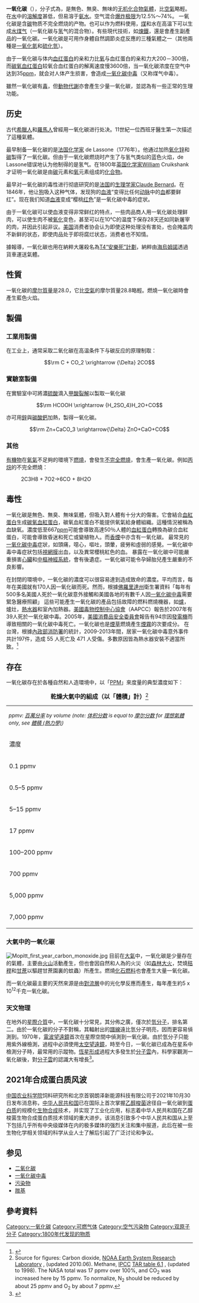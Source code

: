 {{NoteTA
|G1=Chemistry
}}
{{Multiple issues|
{{Disputed|time=2020-11-20T11:58:35+00:00}}
{{Refimprove|time=2020-11-20T11:58:35+00:00}}
}}
{{Chembox
|   Name = 一氧化碳
|   ImageFileL1 = Carbon-monoxide-3D-balls.png
|   ImageSizeL1 = 120px 
|   ImageNameL1 = 一氧化碳分子结构
|   ImageFileR1 = Carbon-monoxide-3D-vdW.png 
|   ImageSizeR1 = 140px 
|   ImageNameR1 = 一氧化碳空间填充结构
|   ImageFile2 = Carbon monoxide 2D.svg
|   ImageSize2 = 170px
|   ImageName2 =  model of carbon monoxide
|   IUPACName = carbon monoxide
|   IUPACNameZh = 一氧化碳
|   OtherNames = 
烟道气（flue gas）<br/>
carbonous oxide<br/>
carbon(II) oxide<br/>
|Section1={{Chembox Identifiers
| InChI = 1/CO/c1-2
| InChIKey = UGFAIRIUMAVXCW-UHFFFAOYAT
| CASNo = 630-08-0
| CASNo_Ref = {{cascite|correct|CAS}}
| PubChem = 281
| ChemSpiderID = 275
| ChemSpiderID_Ref = {{chemspidercite|correct|chemspider}}
| UNII_Ref = {{fdacite|correct|FDA}}
| UNII = 7U1EE4V452
| EINECS = 211-128-3
| UNNumber = 1016
| KEGG_Ref = {{keggcite|correct|kegg}}
| KEGG = D09706
| MeSHName = Carbon+monoxide
| ChEBI_Ref = {{ebicite|correct|EBI}}
| ChEBI = 17245
| RTECS = FG3500000
| SMILES = [C-]#[O+]
| StdInChI_Ref = {{stdinchicite|correct|chemspider}}
| StdInChI = 1S/CO/c1-2
| StdInChIKey_Ref = {{stdinchicite|correct|chemspider}}
| StdInChIKey = UGFAIRIUMAVXCW-UHFFFAOYSA-N
| Beilstein = 3587264
| Gmelin = 421}}
|Section2 = {{Chembox Properties
|   Formula = CO 
|   MolarMass = 28.0101  
|   Appearance = 无色无味气体
|   Density =（液）0.789 g/cm³<br />0 °C 1 atm, 1.250 g/L<br />25 °C 1 atm, 1.145 g/L
|   Solubility = 0.0026 g/100 mL（20 °C）
| SolubleOther = 易溶於[[氯仿|氯仿]]，[[乙酸|乙酸]]，[[乙酸乙酯|乙酸乙酯]]，[[乙醇|乙醇]]，[[氨水|氨水]]
|   MeltingPt = -205 °C
|   BoilingPt = -192.5 °C 
|   Dipole = 0.112 [[德拜|D]]（3.74×10<sup>−31</sup> C·m） 
 }}
| Section7 = {{Chembox Hazards
|   EUHazardSymbol = {{Chembox EUHazardSymbol|F+|T+}}
| NFPA-H = 3
| NFPA-F = 4
| NFPA-R = 0
| RPhrases = {{R12}}-{{R26}}-{{R33}}-{{R48}}-{{R61}}
| SPhrases = {{S9}}-{{S16}}-{{S33}}-{{S45}}-{{S53}}-{{S63}}
| FlashPt = −191 °C
| Autoignition = 609 °C
 }}
| Section8 = {{Chembox Related
|   Function = 氧化物
|   OtherFunctn = [[二氧化碳|二氧化碳]]，[[二氧化三碳|二氧化三碳]]，[[一氧化二碳|一氧化二碳]]，[[三氧化碳|三氧化碳]] 
 }}
|Section3={{Chembox Structure
|  OrbitalHybridisation = 氧和碳各形成两个''sp''</sup>混層軌域
 }}}}

'''一氧化碳'''（{{lang-en|Carbon monoxide}}），分子式為{{化學式|碳|氧|link=}}，是無色、無臭、無味的[[无机化合物|无机化合物]][[氣體|氣體]]，比[[空氣|空氣]]略輕。在[[水|水]]中的[[溶解度|溶解度]]甚低，但易溶于[[氨水|氨水]]。空气混合[[爆炸极限|爆炸极限]]为12.5%～74%。 一氧化碳是含[[碳|碳]]物质不完全燃烧的产物。也可以作为燃料使用，[[煤|煤]]和水在高温下可以生成[[水煤气|水煤气]]（一氧化碳与[[氢|氢]]气的混合物）。有些現代技術，如[[煉鐵|煉鐵]]，還是會產生副產品的一氧化碳。一氧化碳是可用作身體自然調節炎症反應的三種氣體之一（其他兩種是[[一氧化氮|一氧化氮]]和[[硫化氫|硫化氫]]）。

由于一氧化碳与体内[[血红蛋白|血红蛋白]]的亲和力比[[氧|氧]]与血红蛋白的亲和力大200－300倍，而[[碳氧血红蛋白|碳氧血红蛋白]]较氧合血红蛋白的解离速度慢3600倍，当一氧化碳浓度在空气中达到35[[百萬分率|ppm]]，就会对人体产生损害，會造成[[一氧化碳中毒|一氧化碳中毒]]（又称煤气中毒）。

雖然一氧化碳有[[毒|毒]]，但[[動物|動物]][[代謝|代謝]]亦會產生少量一氧化碳，並認為有一些正常的生理功能。

== 历史 ==
古代[[希臘人|希臘人]]和[[羅馬人|羅馬人]]曾經用一氧化碳进行处决。11世紀一位西班牙醫生第一次描述了這種氣體。

最早制备一氧化碳的是[[法国|法国]][[化学家|化学家]] de Lassone（1776年）。他通过加热[[氧化鋅|氧化锌]]和[[碳|碳]]製得了一氧化碳。但由于一氧化碳燃烧时产生了与氢气类似的蓝色火焰，de Lassone错误地认为他制得的是氢气。在1800年[[英国|英国]][[化学家|化学家]]William Cruikshank才证明一氧化碳是由[[碳|碳]]元素和[[氧|氧]]元素组成的[[化合物|化合物]]。

最早对一氧化碳的毒性进行彻底研究的是[[法国|法国]]的[[生理学家|生理学家]][[克洛德·贝尔纳|Claude Bernard]]。在1846年，他让[[狗|狗]]吸入这种气体，发现狗的[[血液|血液]]“变得比任何[[动脉|动脉]]中的[[血|血]]都要鲜红”。现在我们知道[[血液|血液]]变成“樱桃[[红色|红色]]”是一氧化碳中毒的症状。

由于一氧化碳可以使血液变得非常鲜红的特点，一些肉品商人用一氧化碳处理鲜肉，可以使生肉不被[[氧化|氧化]]变色，甚至可以在10℃的温度下保存28天还如同新屠宰的肉，并因此引起非议。[[美国|美国]]消费者协会认为即使这种处理没有害处，也会掩盖肉不新鲜的状态，即使肉品处于即将腐烂状态，消费者也不知情。

據報導，一氧化碳也用在納粹大屠殺名為[[T-4安乐死计划|T4“安樂死”計劃]]，納粹由[[海烏姆諾|海烏姆諾]]透過貨車運送氣體。

==性質==
{{Further|一氧化碳 (数据页)}}
一氧化碳的[[摩尔质量|摩尔質量]]是28.0，它比[[空氣|空氣]]的摩尔質量28.8略輕。燃燒一氧化碳時會產生藍色火焰。

== 製備 ==
=== 工業用製備 ===
在工业上，通常采取二氧化碳在高温条件下与碳反应的原理制取：
:<math>\rm C + CO_2 \xrightarrow {\Delta} 2CO</math>

===實驗室製備===
在實驗室中可將濃[[硫酸|硫酸]]滴入[[甲酸|甲酸]][[裂解|裂解]]以製取一氧化碳
:<math>\rm HCOOH \xrightarrow {H_2SO_4}H_2O+CO</math>

亦可用[[鋅|鋅]]與[[碳酸鈣|碳酸鈣]]加熱，製得一氧化碳。
:<math>\rm Zn+CaCO_3 \xrightarrow{\Delta} ZnO+CaO+CO</math>

===其他===
[[有機物|有機物]]在[[氧氣|氧氣]]不足夠的環境下[[燃燒|燃燒]]，會發生[[不完全燃燒|不完全燃燒]]，會生產一氧化碳。例如[[丙烷|丙烷]]的不完全燃燒：
:<chem>2C3H8 + 7O2->6CO + 8H2O</chem>

== 毒性 ==
{{main|一氧化碳中毒}}
一氧化碳是無色、無臭、無味氣體，但吸入對人體有十分大的傷害。它會結合[[血紅蛋白|血紅蛋白]]生成[[碳氧血红蛋白|碳氧血紅蛋白]]，碳氧血紅蛋白不能提供氧氣給身體組織。這種情況被稱為血缺氧。濃度低至667[[百萬分率|ppm]]可能會導致高達50％人體的[[血紅蛋白|血紅蛋白]]轉換為碳合血紅蛋白，可能會導致昏迷和死亡或變植物人。而[[香煙|香煙]]中亦含有一氧化碳。
最常見的[[一氧化碳中毒|一氧化碳中毒]]症狀，如頭痛，噁心，嘔吐，頭暈，疲勞和虛弱的感覺。一氧化碳中毒中毒症狀包括[[視網膜|視網膜]]出血，以及異常櫻桃紅色的血。
暴露在一氧化碳中可能嚴重損害[[心臟|心臟]]和[[中樞神經系統|中樞神經系統]]，會有後遺症。一氧化碳可能令孕婦胎兒產生嚴重的不良影響。

在封閉的環境中，一氧化碳的濃度可以很容易達到造成致命的濃度。平均而言，每年在美國就有170人因一氧化碳而死。然而，根據[[佛羅里達州|佛羅里達州]]衛生署資料「每年有500多名美國人死於一氧化碳意外接觸和美國各地的有數千人因[[一氧化碳中毒|一氧化碳中毒]]需要緊急醫療照顧」 這些可能產生一氧化碳的產品包括故障的燃料燃燒機器，如[[爐|爐]]，爐灶，[[热水器|熱水器]]和室內加熱器。[[美國毒物控制中心協會|美國毒物控制中心協會]]（AAPCC）報告於2007年有39人死於一氧化碳中毒。2005年，[[美國消費品安全委員會|美國消費品安全委員會]]報告有94宗因[[發電機|發電機]]而導致相關的一氧化碳中毒死亡。一氧化碳也是[[煙草|煙草]]燃燒產生[[煙霧|煙霧]]的次要成分。
在台灣，根據[[中華民國內政部|內政部]][[消防署|消防署]]的統計，2009-2013年間，居家一氧化碳中毒意外事件共計197件，造成 55 人死亡及 471 人受傷。多數原因皆為熱水器安裝不適當所致。<ref>{{Cite web |url = http://www.cdprc.ey.gov.tw/Upload/RelFile/3007/706261/65985ff5-8a6c-472f-b234-fa181b1d507.pdf |title = 行政院災害防救辦公室週報（102 年 12 月 19 日至 102 年 12 月 25 日） |author = 行政院災害防救辦公室 |date = 2013-12-25 |language = zh-Hant |accessdate = 2015-01-16 |archive-url = https://web.archive.org/web/20160308230806/http://www.cdprc.ey.gov.tw/Upload/RelFile/3007/706261/65985ff5-8a6c-472f-b234-fa181b1d507.pdf |archive-date = 2016-03-08 |dead-url = yes }}</ref>

== 存在 ==
一氧化碳存在於各種自然和人造環境中，以「[[百萬分率|PPM]]」來度量的典型濃度如下： 
<center>
{| class="wikitable"
|+'''乾燥大氣中的組成（以「體積」計）'''<ref>Source for figures: Carbon dioxide, [http://www.esrl.noaa.gov/gmd/ccgg/trends/#mlo NOAA Earth System Research Laboratory] {{Wayback|url=http://www.esrl.noaa.gov/gmd/ccgg/trends/#mlo |date=20180205231729 }}, (updated 2010.06). Methane, [[Intergovernmental_Panel_on_Climate_Change|IPCC]] [http://www.grida.no/climate/ipcc_tar/wg1/221.htm#tab61 TAR table 6.1] {{Wayback|url=http://www.grida.no/climate/ipcc_tar/wg1/221.htm#tab61 |date=20070615161122 }}, (updated to 1998). The NASA total was 17 ppmv over 100%, and CO<sub>2</sub> was increased here by 15 ppmv. To normalize, N<sub>2</sub> should be reduced by about 25 ppmv and O<sub>2</sub> by about 7 ppmv.</ref>
|colspan=2 style="font-size: 85%" |''ppmv: [[百萬分率|百萬分率]] by volume (note: [[体积分数|体积分数]] is equal to [[摩尔分数|摩尔分数]] for [[理想氣體|理想氣體]] only, see [[體積_(熱力學)|體積 (熱力學)]])''
|-
!濃度
!來源
|-
|0.1 ppmv
|大氣中污染的水準（{{tsl|en|MOPITT|MOPITT}}）<ref>{{Cite book|author=Committee on Medical and Biological Effects of Environmental Pollutants|title=Carbon Monoxide|url=https://archive.org/details/carbonmonoxide0000asse|publisher=National Academy of Sciences|location = Washington, D.C.|year =1977|pages = [https://archive.org/details/carbonmonoxide0000asse/page/29 29]|isbn=0-309-02631-8}}</ref>
|-
|0.5–5 ppmv
|居家中的平均水準<ref name="EPAFAQ">{{Cite web|title=An Introduction to Indoor Air Quality: Carbon Monoxide (CO)|author=Green W|publisher=United States Environmental Protection Agency|url=http://www.epa.gov/iaq/co.html|accessdate=2008-12-16|archive-date=2008-12-18|archive-url=https://web.archive.org/web/20081218112704/http://www.epa.gov/iaq/co.html|dead-url=no}}</ref>
|-
|5–15 ppmv
|居家的火爐、加熱器附近，現代汽車排放的廢氣<ref name=Alaska_CO>{{Cite web
 |last = Gosink
 |first = Tom
 |title = What Do Carbon Monoxide Levels Mean?
 |work = Alaska Science Forum
 |publisher = Geophysical Institute, University of Alaska Fairbanks
 |date = 1983-01-28
 |url = http://www.gi.alaska.edu/ScienceForum/ASF5/588.html
 |accessdate = 2007-12-01
 |archive-url = https://web.archive.org/web/20081225113654/http://www.gi.alaska.edu/ScienceForum/ASF5/588.html
 |archive-date = 2008-12-25
 |dead-url = yes
 }}</ref>
|-
|17 ppmv
|[[金星|金星]]的[[金星大氣層|大氣]]
|-
|100–200 ppmv
|墨西哥市中心地區的汽車排放<ref>{{Cite book|last=Singer|first=Siegfried Fred|title=The Changing Global Environment|publisher=Springer|page=90|isbn=9027704023|year=1975}}</ref>
|-
|700 ppmv
|[[火星大氣層|火星大氣層]]
|-
|5,000 ppmv
|家中木材燃燒的排放<ref name="Gosink">{{Cite web|title=What Do Carbon Monoxide Levels Mean?|author=Gosink T|work=Alaska Science Forum|publisher=Geophysical Institute, University of Alaska Fairbanks|date=January 28, 1983|url=http://www.gi.alaska.edu/ScienceForum/ASF5/588.html|accessdate=December 16, 2008|archive-url=https://web.archive.org/web/20081225113654/http://www.gi.alaska.edu/ScienceForum/ASF5/588.html|archive-date=2008-12-25|dead-url=yes}}</ref>
|-
|7,000 ppmv
|沒有[[觸媒轉化器|觸媒轉化器]]的汽車，未經稀釋的暖車尾氣排放<ref name="Alaska_CO" />
|}
</center>

=== 大氣中的一氧化碳 ===
[[Image:Mopitt_first_year_carbon_monoxide.jpg|thumb]]
目前在[[地球大氣層|大氣]]中，一氧化碳是少量存在的氣體，主要由[[火山|火山]]活動產生，但也會因自然和人為的火災（如[[森林大火|森林大火]]，焚燒[[秸稈|秸稈]]和[[甘蔗|甘蔗]]以驅趕甘蔗園裏的蚊蟲）所產生。燃燒[[化石燃料|化石燃料]]也會產生大量一氧化碳。

而一氧化碳最主要的天然來源是由[[對流層|對流層]]中的光化學反應而產生，每年產生約5 x 10<sup>12</sup>千克一氧化碳。

=== 天文物理 ===
在地外的[[星際介質|星際介質]]中，一氧化碳十分常見，其分佈之廣，僅次於[[氫|氫分子]]，排名第二。由於一氧化碳的分子不對稱，其輻射出的[[譜線|譜線]]遠比氫分子明亮，因而更容易偵測到。1970年，[[電波望遠鏡|電波望遠鏡]]首次在星際空間中偵測到一氧化碳。由於氫分子只能用紫外線檢測，過程中必須使用[[太空望遠鏡|太空望遠鏡]]，時至今日，一氧化碳已成為在星系中檢測分子時，最常用的示蹤物。[[恆星形成|恆星形成]]過程大多發生於[[分子雲|分子雲]]內，科學家觀測一氧化碳後，對[[分子雲|分子雲]]的認識大有增長<ref>{{Cite journal|title=Distribution of CO in the Milky Way|url=https://www.annualreviews.org/doi/10.1146/annurev.aa.29.090191.001211|last=Combes|first=Françoise|date=1991-09-01|journal=Annual Review of Astronomy and Astrophysics|issue=1|doi=10.1146/annurev.aa.29.090191.001211|volume=29|pages=195–237|issn=0066-4146|access-date=2021-04-27|archive-date=2021-04-29|archive-url=https://web.archive.org/web/20210429175915/https://www.annualreviews.org/doi/10.1146/annurev.aa.29.090191.001211}}</ref>。
== 2021年合成蛋白质风波 ==
{{seealso|2021年中国农科院一氧化碳合成蛋白质相关争议}}
[[中国农业科学院|中国农业科学院]]饲料研究所和北京首钢朗泽新能源科技有限公司于2021年10月30日发布消息称，[[中华人民共和国|中华人民共和国]]已在国际上首次掌握[[乙醇梭菌|乙醇梭菌]]途径自一氧化碳到[[蛋白质|蛋白质]]的规模化[[生物合成|生物合成]]技术，并实现了工业化应用，标志着中华人民共和国在乙醇梭菌生物合成蛋白质技术领域的重大进步。该消息引致多个中华人民共和国从上至下包括几乎所有中央级媒体在内的极多媒体的强烈关注和集中报道，此后在被一些生物化学相关领域的科学从业人士了解后引起了广泛讨论和争议。

== 参见 ==
* [[二氧化碳|二氧化碳]]
* [[一氧化碳中毒|一氧化碳中毒]]
* [[污染物|污染物]]
* [[羰基|羰基]]

== 參考資料 ==
{{reflist}}

{{碳氧化物}}
{{无机碳化合物}}

{{氧化物}}
{{Authority control}}
[[Category:一氧化碳|Category:一氧化碳]]
[[Category:可燃气体|Category:可燃气体]]
[[Category:空气污染物|Category:空气污染物]]
[[Category:双原子分子|Category:双原子分子]]
[[Category:1800年代发现的物质|Category:1800年代发现的物质]]